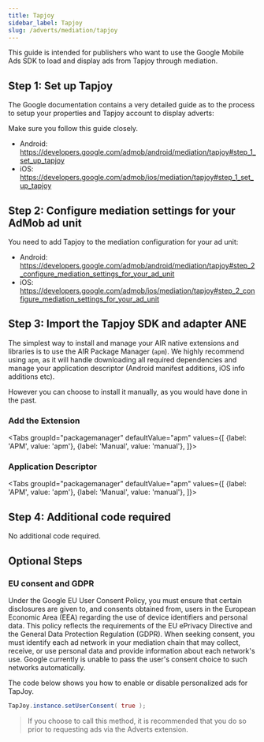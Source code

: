 ```yaml
---
title: Tapjoy
sidebar_label: Tapjoy
slug: /adverts/mediation/tapjoy
---
```






This guide is intended for publishers who want to use the Google Mobile Ads SDK to load and display ads from Tapjoy through mediation.

## Step 1: Set up Tapjoy

The Google documentation contains a very detailed guide as to the process to setup your properties and Tapjoy account to display adverts:

Make sure you follow this guide closely.

- Android: https://developers.google.com/admob/android/mediation/tapjoy#step_1_set_up_tapjoy
- iOS: https://developers.google.com/admob/ios/mediation/tapjoy#step_1_set_up_tapjoy

## Step 2: Configure mediation settings for your AdMob ad unit

You need to add Tapjoy to the mediation configuration for your ad unit:

- Android: https://developers.google.com/admob/android/mediation/tapjoy#step_2_configure_mediation_settings_for_your_ad_unit
- iOS: https://developers.google.com/admob/ios/mediation/tapjoy#step_2_configure_mediation_settings_for_your_ad_unit

## Step 3: Import the Tapjoy SDK and adapter ANE


The simplest way to install and manage your AIR native extensions and libraries is to use the AIR Package Manager (`apm`). We highly recommend using `apm`, as it will handle downloading all required dependencies and manage your application descriptor (Android manifest additions, iOS info additions etc).

However you can choose to install it manually, as you would have done in the past. 

### Add the Extension

<Tabs
  groupId="packagemanager"
  defaultValue="apm"
  values={[
    {label: 'APM', value: 'apm'},
    {label: 'Manual', value: 'manual'},
  ]}>

  <TabItem value="apm" >
	<InstallAPM/>
  </TabItem>
  <TabItem value="manual" >
	<InstallManual/>
  </TabItem>
  
</Tabs>


### Application Descriptor

<Tabs
  groupId="packagemanager"
  defaultValue="apm"
  values={[
    {label: 'APM', value: 'apm'},
    {label: 'Manual', value: 'manual'},
  ]}>

  <TabItem value="apm" >
	<AppDescriptorAPM/>
  </TabItem>
  <TabItem value="manual" >
	<AppDescriptorManual/>
  </TabItem>
  
</Tabs>



## Step 4: Additional code required

No additional code required.


## Optional Steps

### EU consent and GDPR

Under the Google EU User Consent Policy, you must ensure that certain disclosures are given to, and consents obtained from, users in the European Economic Area (EEA) regarding the use of device identifiers and personal data. This policy reflects the requirements of the EU ePrivacy Directive and the General Data Protection Regulation (GDPR). When seeking consent, you must identify each ad network in your mediation chain that may collect, receive, or use personal data and provide information about each network's use. Google currently is unable to pass the user's consent choice to such networks automatically.

The code below shows you how to enable or disable personalized ads for TapJoy.

```actionscript
TapJoy.instance.setUserConsent( true );
```

> If you choose to call this method, it is recommended that you do so prior to requesting ads via the Adverts extension.
